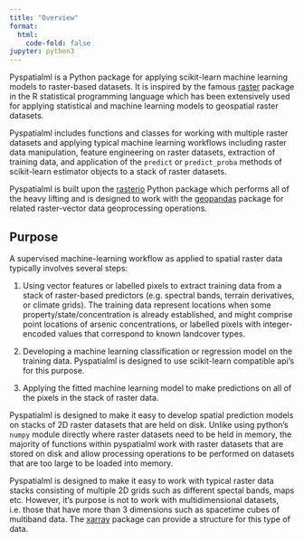 ```yaml
---
title: "Overview"
format:
  html:
    code-fold: false
jupyter: python3
---
```


Pyspatialml is a Python package for applying scikit-learn machine learning
models to raster-based datasets. It is inspired by the famous 
[raster](https://cran.r-project.org/web/packages/raster/index.html)
package in the R statistical programming language which has been extensively
used for applying statistical and machine learning models to geospatial raster
datasets.

Pyspatialml includes functions and classes for working with multiple raster
datasets and applying typical machine learning workflows including raster data
manipulation, feature engineering on raster datasets, extraction of training
data, and application of the ``predict`` or ``predict_proba`` methods of
scikit-learn estimator objects to a stack of raster datasets.

Pyspatialml is built upon the 
[rasterio](https://rasterio.readthedocs.io/en/latest/) Python package which
performs all of the heavy lifting and is designed to work with the
[geopandas](https://geopandas.org) package for related raster-vector data
geoprocessing operations.

## Purpose

A supervised machine-learning workflow as applied to spatial raster data
typically involves several steps:

1.  Using vector features or labelled pixels to extract training data from a
    stack of raster-based predictors (e.g. spectral bands, terrain derivatives,
    or climate grids). The training data represent locations when some
    property/state/concentration is already established, and might comprise
    point locations of arsenic concentrations, or labelled pixels with
    integer-encoded values that correspond to known landcover types.

2.  Developing a machine learning classification or regression model on the
    training data. Pyspatialml is designed to use scikit-learn compatible api's
    for this purpose.
3.  Applying the fitted machine learning model to make predictions on all of
    the pixels in the stack of raster data.

Pyspatialml is designed to make it easy to develop spatial prediction models on
stacks of 2D raster datasets that are held on disk. Unlike using python's
``numpy`` module directly where raster datasets need to be held in memory, the
majority of functions within pyspatialml work with raster datasets that are
stored on disk and allow processing operations to be performed on datasets that
are too large to be loaded into memory.

Pyspatialml is designed to make it easy to work with typical raster data stacks
consisting of multiple 2D grids such as different spectal bands, maps etc.
However, it's purpose is not to work with multidimensional datasets, i.e. those
that have more than 3 dimensions such as spacetime cubes of multiband data. The
[xarray](http://xarray.pydata.org/en/stable/index.html) package can provide a
structure for this type of data.
